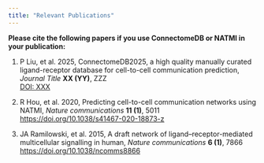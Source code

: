 ```yaml
---
title: "Relevant Publications"
---
```



**Please cite the following papers if you use ConnectomeDB or NATMI in your publication:**

1. P Liu, et al. 2025, ConnectomeDB2025, a high quality manually curated ligand-receptor database for cell-to-cell communication prediction,
*Journal Title* **XX (YY)**, ZZZ\
[DOI: XXX](DOI: XXX)

2. R Hou, et al. 2020, Predicting cell-to-cell communication networks using NATMI,
*Nature communications* **11 (1)**, 5011\
[https://doi.org/10.1038/s41467-020-18873-z](https://doi.org/10.1038/s41467-020-18873-z)

3. JA Ramilowski, et al. 2015, A draft network of ligand–receptor-mediated multicellular signalling in human,
*Nature communications* **6 (1)**, 7866\
[https://doi.org/10.1038/ncomms8866](https://doi.org/10.1038/ncomms8866)


